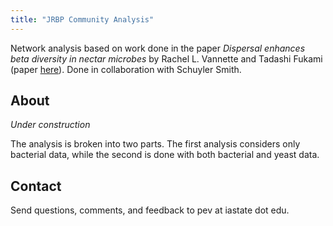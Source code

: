 ```yaml
---
title: "JRBP Community Analysis"
---
```




Network analysis based on work done in the paper *Dispersal enhances beta diversity in nectar microbes* by Rachel L. Vannette and Tadashi Fukami (paper [here][vannette_paper]).  Done in collaboration with Schuyler Smith.  

## About

*Under construction*

The analysis is broken into two parts.  The first analysis considers only bacterial data, while the second is done with both bacterial and yeast data.  

## Contact

Send questions, comments, and feedback to pev at iastate dot edu.

[vannette_paper]: https://doi.org/10.1111/ele.12787
